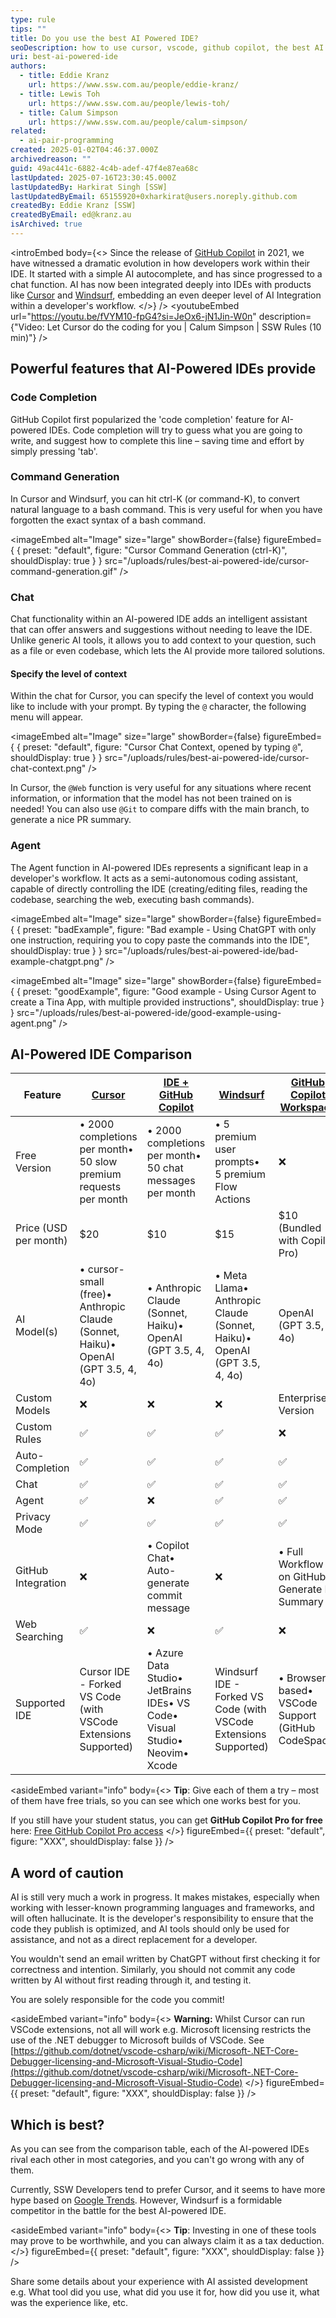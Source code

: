 ```yaml
---
type: rule
tips: ""
title: Do you use the best AI Powered IDE?
seoDescription: how to use cursor, vscode, github copilot, the best AI powered IDE
uri: best-ai-powered-ide
authors:
  - title: Eddie Kranz
    url: https://www.ssw.com.au/people/eddie-kranz/
  - title: Lewis Toh
    url: https://www.ssw.com.au/people/lewis-toh/
  - title: Calum Simpson
    url: https://www.ssw.com.au/people/calum-simpson/
related:
  - ai-pair-programming
created: 2025-01-02T04:46:37.000Z
archivedreason: ""
guid: 49ac441c-6882-4c4b-adef-47f4e87ea68c
lastUpdated: 2025-07-16T23:30:45.000Z
lastUpdatedBy: Harkirat Singh [SSW]
lastUpdatedByEmail: 65155920+0xharkirat@users.noreply.github.com
createdBy: Eddie Kranz [SSW]
createdByEmail: ed@kranz.au
isArchived: true
---
```

<introEmbed
  body={<>
Since the release of [GitHub Copilot](https://github.com/features/copilot) in 2021, we have witnessed a dramatic evolution in how developers work within their IDE. It started with a simple AI autocomplete, and has since progressed to a chat function. AI has now been integrated deeply into IDEs with products like [Cursor](https://www.cursor.com/) and [Windsurf](https://codeium.com/windsurf), embedding an even deeper level of AI Integration within a developer's workflow.
  </>}
/>
<youtubeEmbed url="https://youtu.be/fVYM10-fpG4?si=JeOx6-jN1Jin-W0n" description={"Video: Let Cursor do the coding for you | Calum Simpson | SSW Rules (10 min)"} />

## Powerful features that AI-Powered IDEs provide

### Code Completion

GitHub Copilot first popularized the 'code completion' feature for AI-powered IDEs. Code completion will try to guess what you are going to write, and suggest how to complete this line – saving time and effort by simply pressing 'tab'.

### Command Generation

In Cursor and Windsurf, you can hit ctrl-K (or command-K), to convert natural language to a bash command. This is very useful for when you have forgotten the exact syntax of a bash command.


<imageEmbed
  alt="Image"
  size="large"
  showBorder={false}
  figureEmbed={ {
    preset: "default",
    figure: "Cursor Command Generation (ctrl-K)",
    shouldDisplay: true
  } }
  src="/uploads/rules/best-ai-powered-ide/cursor-command-generation.gif"
/>

### Chat

Chat functionality within an AI-powered IDE adds an intelligent assistant that can offer answers and suggestions without needing to leave the IDE. Unlike generic AI tools, it allows you to add context to your question, such as a file or even codebase, which lets the AI provide more tailored solutions.

#### Specify the level of context

Within the chat for Cursor, you can specify the level of context you would like to include with your prompt. By typing the `@` character, the following menu will appear.


<imageEmbed
  alt="Image"
  size="large"
  showBorder={false}
  figureEmbed={ {
    preset: "default",
    figure: "Cursor Chat Context, opened by typing `@`",
    shouldDisplay: true
  } }
  src="/uploads/rules/best-ai-powered-ide/cursor-chat-context.png"
/>

In Cursor, the `@Web` function is very useful for any situations where recent information, or information that the model has not been trained on is needed! You can also use `@Git` to compare diffs with the main branch, to generate a nice PR summary.

### Agent

The Agent function in AI-powered IDEs represents a significant leap in a developer's workflow. It acts as a semi-autonomous coding assistant, capable of directly controlling the IDE (creating/editing files, reading the codebase, searching the web, executing bash commands).

<imageEmbed
  alt="Image"
  size="large"
  showBorder={false}
  figureEmbed={ {
    preset: "badExample",
    figure: "Bad example - Using ChatGPT with only one instruction, requiring you to copy paste the commands into the IDE",
    shouldDisplay: true
  } }
  src="/uploads/rules/best-ai-powered-ide/bad-example-chatgpt.png"
/>

<imageEmbed
  alt="Image"
  size="large"
  showBorder={false}
  figureEmbed={ {
    preset: "goodExample",
    figure: "Good example - Using Cursor Agent to create a Tina App, with multiple provided instructions",
    shouldDisplay: true
  } }
  src="/uploads/rules/best-ai-powered-ide/good-example-using-agent.png"
/>

## AI-Powered IDE Comparison

| Feature               | [Cursor](https://www.cursor.com/)                                                        | [IDE + GitHub Copilot](https://github.com/features/copilot)                                    | [Windsurf](https://codeium.com/windsurf)                                        | [GitHub Copilot Workspace](https://githubnext.com/projects/copilot-workspace) |
| --------------------- | ---------------------------------------------------------------------------------------- | ---------------------------------------------------------------------------------------------- | ------------------------------------------------------------------------------- | ----------------------------------------------------------------------------- |
| Free Version          | • 2000 completions per month• 50 slow premium requests per month                     | • 2000 completions per month• 50 chat messages per month                                   | • 5 premium user prompts• 5 premium Flow Actions                            | ❌                                                                             |
| Price (USD per month) | $20                                                                                      | $10                                                                                            | $15                                                                             | $10 (Bundled with Copilot Pro)                                                |
| AI Model(s)           | • cursor-small (free)• Anthropic Claude (Sonnet, Haiku)• OpenAI (GPT 3.5, 4, 4o) | • Anthropic Claude (Sonnet, Haiku)• OpenAI (GPT 3.5, 4, 4o)                                | • Meta Llama• Anthropic Claude (Sonnet, Haiku)• OpenAI (GPT 3.5, 4, 4o) | OpenAI (GPT 3.5, 4, 4o)                                                       |
| Custom Models         | ❌                                                                                        | ❌                                                                                              | ❌                                                                               | Enterprise Version                                                            |
| Custom Rules          | ✅                                                                                        | ✅                                                                                              | ✅                                                                               | ❌                                                                             |
| Auto-Completion       | ✅                                                                                        | ✅                                                                                              | ✅                                                                               | ✅                                                                             |
| Chat                  | ✅                                                                                        | ✅                                                                                              | ✅                                                                               | ✅                                                                             |
| Agent                 | ✅                                                                                        | ❌                                                                                              | ✅                                                                               | ✅                                                                             |
| Privacy Mode          | ✅                                                                                        | ✅                                                                                              | ✅                                                                               | ✅                                                                             |
| GitHub Integration    | ❌                                                                                        | • Copilot Chat• Auto-generate commit message                                               | ❌                                                                               | • Full Workflow is on GitHub• Generate PR Summary                         |
| Web Searching         | ✅                                                                                        | ❌                                                                                              | ✅                                                                               | ❌                                                                             |
| Supported IDE         | Cursor IDE - Forked VS Code (with VSCode Extensions Supported)                           | • Azure Data Studio• JetBrains IDEs• VS Code• Visual Studio• Neovim• Xcode | Windsurf IDE - Forked VS Code (with VSCode Extensions Supported)                | • Browser based• VSCode Support (GitHub CodeSpace)                        |

<asideEmbed
  variant="info"
  body={<>
    **Tip**: Give each of them a try – most of them have free trials, so you can see which one works best for you.

If you still have your student status, you can get **GitHub Copilot Pro for free** here: [Free GitHub Copilot Pro access](https://docs.github.com/en/copilot/how-tos/manage-your-account/getting-free-access-to-copilot-pro-as-a-student-teacher-or-maintainer#about-free-github-copilot-pro-access)
  </>}
  figureEmbed={{
    preset: "default",
    figure: "XXX",
    shouldDisplay: false
  }}
/>


## A word of caution

AI is still very much a work in progress. It makes mistakes, especially when working with lesser-known programming languages and frameworks, and will often hallucinate. It is the developer's responsibility to ensure that the code they publish is optimized, and AI tools should only be used for assistance, and not as a direct replacement for a developer.

You wouldn't send an email written by ChatGPT without first checking it for correctness and intention. Similarly, you should not commit any code written by AI without first reading through it, and testing it.

You are solely responsible for the code you commit!

<asideEmbed
  variant="info"
  body={<>
    **Warning:** Whilst Cursor can run VSCode extensions, not all will work e.g. Microsoft licensing restricts the use of the .NET debugger to Microsoft builds of VSCode.
See [https://github.com/dotnet/vscode-csharp/wiki/Microsoft-.NET-Core-Debugger-licensing-and-Microsoft-Visual-Studio-Code](https://github.com/dotnet/vscode-csharp/wiki/Microsoft-.NET-Core-Debugger-licensing-and-Microsoft-Visual-Studio-Code)
  </>}
  figureEmbed={{
    preset: "default",
    figure: "XXX",
    shouldDisplay: false
  }}
/>

## Which is best?

As you can see from the comparison table, each of the AI-powered IDEs rival each other in most categories, and you can't go wrong with any of them.

Currently, SSW Developers tend to prefer Cursor, and it seems to have more hype based on [Google Trends](https://trends.google.com.au/trends/explore?q=cursor%20ide,windsurf%20ide&hl=en). However, Windsurf is a formidable competitor in the battle for the best AI-powered IDE.

<asideEmbed
  variant="info"
  body={<>
    **Tip**: Investing in one of these tools may prove to be worthwhile, and you can always claim it as a tax deduction.
  </>}
  figureEmbed={{
    preset: "default",
    figure: "XXX",
    shouldDisplay: false
  }}
/>

Share some details about your experience  with AI assisted development e.g. What tool did you use, what did you use it for, how did you use it, what was the experience like, etc.
